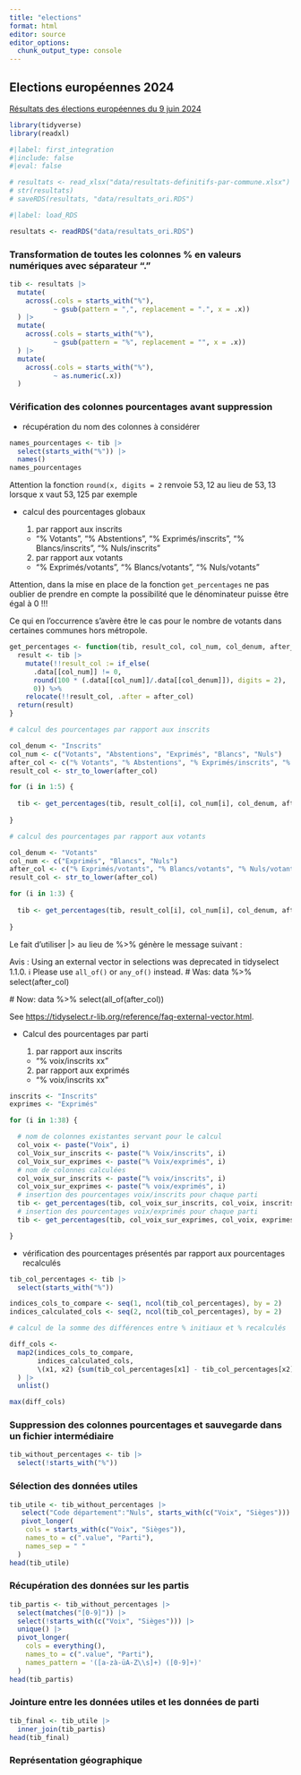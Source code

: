 ```yaml
---
title: "elections"
format: html
editor: source
editor_options: 
  chunk_output_type: console
---
```


## Elections européennes 2024

[Résultats des élections européennes du 9 juin 2024](https://www.data.gouv.fr/fr/datasets/resultats-des-elections-europeennes-du-9-juin-2024/#/resources)

```r

library(tidyverse)
library(readxl)

```

```r
#|label: first_integration
#|include: false
#|eval: false

# resultats <- read_xlsx("data/resultats-definitifs-par-commune.xlsx")
# str(resultats)
# saveRDS(resultats, "data/resultats_ori.RDS")

```

```r
#|label: load_RDS

resultats <- readRDS("data/resultats_ori.RDS")

```

### Transformation de toutes les colonnes % en valeurs numériques avec séparateur "."

```r

tib <- resultats |> 
  mutate(
    across(.cols = starts_with("%"),
           ~ gsub(pattern = ",", replacement = ".", x = .x))
  ) |> 
  mutate(
    across(.cols = starts_with("%"),
           ~ gsub(pattern = "%", replacement = "", x = .x))
  ) |> 
  mutate(
    across(.cols = starts_with("%"),
           ~ as.numeric(.x))
  )

```

### Vérification des colonnes pourcentages avant suppression

  - récupération du nom des colonnes à considérer
  
```r
  
names_pourcentages <- tib |> 
  select(starts_with("%")) |>  
  names()
names_pourcentages

```

::: {.callout-note collapse="false"}

Attention la fonction `round(x, digits = 2` renvoie $53,12$ au lieu de $53,13$ lorsque x vaut $53,125$ par exemple

:::

  - calcul des pourcentages globaux

    1. par rapport aux inscrits 
      
      - "% Votants", "% Abstentions", "% Exprimés/inscrits", "% Blancs/inscrits", "% Nuls/inscrits"
    
    2. par rapport aux votants 
    
      - "% Exprimés/votants", "% Blancs/votants", "% Nuls/votants"


::: {.callout-danger collapse="false"}

Attention, dans la mise en place de la fonction `get_percentages` ne pas oublier de prendre en compte la possibilité que le dénominateur puisse être égal à 0 !!!

Ce qui en l'occurrence s'avère être le cas pour le nombre de votants dans certaines communes hors métropole.

:::

```r

get_percentages <- function(tib, result_col, col_num, col_denum, after_col) {
  result <- tib |> 
    mutate(!!result_col := if_else(
      .data[[col_num]] != 0,
      round(100 * (.data[[col_num]]/.data[[col_denum]]), digits = 2),
      0)) %>%
    relocate(!!result_col, .after = after_col)
  return(result)
}

# calcul des pourcentages par rapport aux inscrits

col_denum <- "Inscrits"
col_num <- c("Votants", "Abstentions", "Exprimés", "Blancs", "Nuls")
after_col <- c("% Votants", "% Abstentions", "% Exprimés/inscrits", "% Blancs/inscrits", "% Nuls/inscrits")
result_col <- str_to_lower(after_col)

for (i in 1:5) {
  
  tib <- get_percentages(tib, result_col[i], col_num[i], col_denum, after_col[i])
  
}

# calcul des pourcentages par rapport aux votants

col_denum <- "Votants"
col_num <- c("Exprimés", "Blancs", "Nuls")
after_col <- c("% Exprimés/votants", "% Blancs/votants", "% Nuls/votants")
result_col <- str_to_lower(after_col)

for (i in 1:3) {
  
  tib <- get_percentages(tib, result_col[i], col_num[i], col_denum, after_col[i])
  
}

```  

::: {.callout-note collapse="false"}

Le fait d'utiliser |> au lieu de %>% génère le message suivant :

Avis : Using an external vector in selections was deprecated in tidyselect 1.1.0.
ℹ Please use `all_of()` or `any_of()` instead.
  # Was:
  data %>% select(after_col)

  # Now:
  data %>% select(all_of(after_col))

See <https://tidyselect.r-lib.org/reference/faq-external-vector.html>.

:::

  - Calcul des pourcentages par parti
  
    1. par rapport aux inscrits 
    
      - "% voix/inscrits xx"
      
    2. par rapport aux exprimés
    
      - "% voix/inscrits xx"

```r

inscrits <- "Inscrits"
exprimes <- "Exprimés"

for (i in 1:38) {

  # nom de colonnes existantes servant pour le calcul
  col_voix <- paste("Voix", i)
  col_Voix_sur_inscrits <- paste("% Voix/inscrits", i)
  col_Voix_sur_exprimes <- paste("% Voix/exprimés", i)
  # nom de colonnes calculées
  col_voix_sur_inscrits <- paste("% voix/inscrits", i)
  col_voix_sur_exprimes <- paste("% voix/exprimés", i)
  # insertion des pourcentages voix/inscrits pour chaque parti
  tib <- get_percentages(tib, col_voix_sur_inscrits, col_voix, inscrits, col_Voix_sur_inscrits)
  # insertion des pourcentages voix/exprimés pour chaque parti
  tib <- get_percentages(tib, col_voix_sur_exprimes, col_voix, exprimes, col_Voix_sur_exprimes)

}

```

  - vérification des pourcentages présentés par rapport aux pourcentages recalculés
  
```r

tib_col_percentages <- tib |> 
  select(starts_with("%"))

indices_cols_to_compare <- seq(1, ncol(tib_col_percentages), by = 2)
indices_calculated_cols <- seq(2, ncol(tib_col_percentages), by = 2)

# calcul de la somme des différences entre % initiaux et % recalculés

diff_cols <-
  map2(indices_cols_to_compare,
       indices_calculated_cols,
       \(x1, x2) {sum(tib_col_percentages[x1] - tib_col_percentages[x2])}
  ) |> 
  unlist()

max(diff_cols)

```

### Suppression des colonnes pourcentages et sauvegarde dans un fichier intermédiaire

```r

tib_without_percentages <- tib |> 
  select(!starts_with("%"))

```

### Sélection des données utiles

```r

tib_utile <- tib_without_percentages |>
   select("Code département":"Nuls", starts_with(c("Voix", "Sièges"))) |> 
   pivot_longer(
    cols = starts_with(c("Voix", "Sièges")),
    names_to = c(".value", "Parti"),
    names_sep = " "
  )
head(tib_utile)

```

### Récupération des données sur les partis

```r

tib_partis <- tib_without_percentages |> 
  select(matches("[0-9]")) |> 
  select(!starts_with(c("Voix", "Sièges"))) |> 
  unique() |> 
  pivot_longer(
    cols = everything(),
    names_to = c(".value", "Parti"),
    names_pattern = '([a-zà-üA-Z\\s]+) ([0-9]+)'
  )
head(tib_partis)

```

### Jointure entre les données utiles et les données de parti

```r

tib_final <- tib_utile |> 
  inner_join(tib_partis)
head(tib_final)

```

### Représentation géographique

